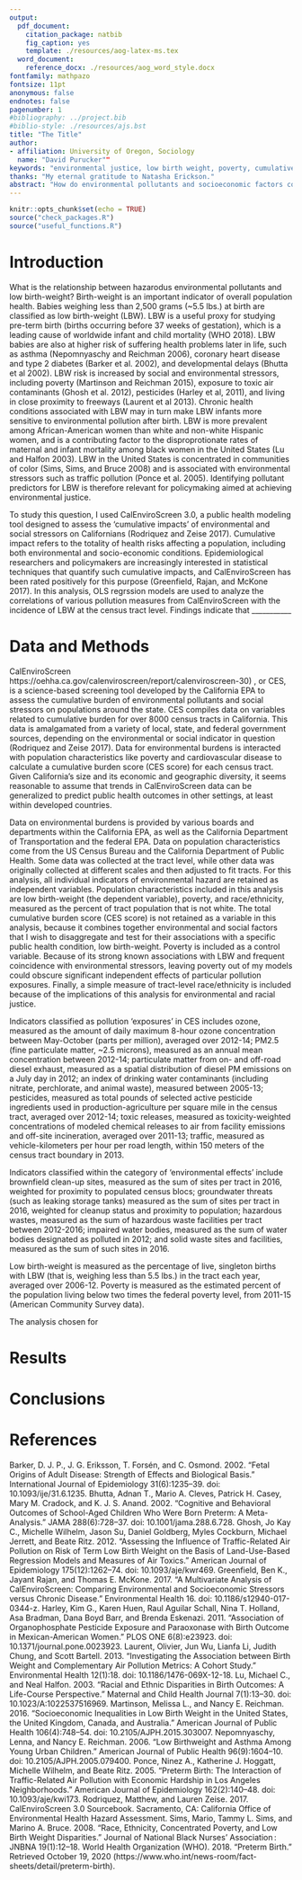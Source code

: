 ```yaml
---
output:
  pdf_document:
    citation_package: natbib
    fig_caption: yes
    template: ./resources/aog-latex-ms.tex
  word_document:
    reference_docx: ./resources/aog_word_style.docx
fontfamily: mathpazo
fontsize: 11pt
anonymous: false
endnotes: false
pagenumber: 1
#bibliography: ../project.bib
#biblio-style: ./resources/ajs.bst
title: "The Title"
author:
- affiliation: University of Oregon, Sociology
  name: "David Purucker""
keywords: "environmental justice, low birth weight, poverty, cumulative pollution burden, public health"
thanks: "My eternal gratitude to Natasha Erickson."
abstract: "How do environmental pollutants and socioeconomic factors correlate with the incidence of low birth-weight?"
---
```


```r
knitr::opts_chunk$set(echo = TRUE)
source("check_packages.R")
source("useful_functions.R")
```

# Introduction

What is the relationship between hazarodus environmental pollutants and low birth-weight? Birth-weight is an important indicator of overall population health. Babies weighing less than 2,500 grams (~5.5 lbs.) at birth are classified as low birth-weight (LBW). LBW is a useful proxy for studying pre-term birth (births occurring before 37 weeks of gestation), which is a leading cause of worldwide infant and child mortality (WHO 2018). LBW babies are also at higher risk of suffering health problems later in life, such as asthma (Nepomnyaschy and Reichman 2006), coronary heart disease and type 2 diabetes (Barker et al. 2002), and developmental delays (Bhutta et al 2002). LBW risk is increased by social and environmental stressors, including poverty (Martinson and Reichman 2015), exposure to toxic air contaminants (Ghosh et al. 2012), pesticides (Harley et al, 2011), and living in close proximity to freeways (Laurent et al 2013). Chronic health conditions associated with LBW may in turn make LBW infants more sensitive to environmental pollution after birth. LBW is more prevalent among African-American women than white and non-white Hispanic women, and is a contributing factor to the disproprotionate rates of maternal and infant mortality among black women in the United States (Lu and Halfon 2003). LBW in the United States is concentrated in communities of color (Sims, Sims, and Bruce 2008) and is associated with environmental stressors such as traffic pollution (Ponce et al. 2005). Identifying pollutant predictors for LBW is therefore relevant for policymaking aimed at achieving environmental justice.

To study this question, I used CalEnviroScreen 3.0, a public health modeling tool designed to assess the 'cumulative impacts' of environmental and social stressors on Californians (Rodriquez and Zeise 2017). Cumulative impact refers to the totality of health risks affecting a population, including both environmental and socio-economic conditions. Epidemiological researchers and policymakers are increasingly interested in statistical techniques that quantify such cumulative impacts, and CalEnviroScreen has been rated positively for this purpose (Greenfield, Rajan, and McKone 2017). In this analysis, OLS regrssion models are used to analyze the correlations of various pollution measures from CalEnviroScreen with the incidence of LBW at the census tract level. Findings indicate that ___________


# Data and Methods

CalEnviroScreen https://oehha.ca.gov/calenviroscreen/report/calenviroscreen-30) , or CES, is a science-based screening tool developed by the California EPA to assess the cumulative burden of environmental pollutants and social stressors on populations around the state. CES compiles data on variables related to cumulative burden for over 8000 census tracts in California. This data is amalgamated from a variety of local, state, and federal government sources, depending on the environmental or social indicator in question (Rodriquez and Zeise 2017). Data for environmental burdens is interacted with population characteristics like poverty and cardiovascular disease to calculate a cumulative burden score (CES score) for each census tract. Given California's size and its economic and geographic diversity, it seems reasonable to assume that trends in CalEnviroScreen data can be generalized to predict public health outcomes in other settings, at least within developed countries.

Data on environmental burdens is provided by various boards and departments within the California EPA, as well as the California Department of Transportation and the federal EPA. Data on population characteristics come from the US Census Bureau and the California Department of Public Health. Some data was collected at the tract level, while other data was originally collected at different scales and then adjusted to fit tracts. For this analysis, all individual indicators of environmental hazard are retained as independent variables. Population characteristics included in this analysis are low birth-weight (the dependent variable), poverty, and race/ethnicity, measured as the percent of tract population that is not white. The total cumulative burden score (CES score) is not retained as a variable in this analysis, because it combines together environmental and social factors that I wish to disaggregate and test for their associations with a specific public health condition, low birth-weight. Poverty is included as a control variable. Because of its strong known associations with LBW and frequent coincidence with environmental stressors, leaving poverty out of my models could obscure significant independent effects of particular pollution exposures. Finally, a simple measure of tract-level race/ethnicity is included because of the implications of this analysis for environmental and racial justice.

Indicators classified as pollution 'exposures' in CES includes ozone, measured as the amount of daily maximum 8-hour ozone concentration between May-October (parts per million), averaged over 2012-14; PM2.5 (fine particulate matter, ~2.5 microns), measured as an annual mean concentration between 2012-14; particulate matter from on- and off-road diesel exhaust, measured as a spatial distribution of diesel PM emissions on a July day in 2012; an index of drinking water contaminants (including nitrate, perchlorate, and animal waste), measured between 2005-13; pesticides, measured as total pounds of selected active pesticide ingredients used in production-agriculture per square mile in the census tract, averaged over 2012-14; toxic releases, measured as toxicity-weighted concentrations of modeled chemical releases to air from facility emissions and off-site incineration, averaged over 2011-13; traffic, measured as vehicle-kilometers per hour per road length, within 150 meters of the census tract boundary in 2013.

Indicators classified within the category of 'environmental effects' include brownfield clean-up sites, measured as the sum of sites per tract in 2016, weighted for proximity to populated census blocs; groundwater threats (such as leaking storage tanks) measured as the sum of sites per tract in 2016, weighted for cleanup status and proximity to population; hazardous wastes, measured as the sum of hazardous waste facilities per tract between 2012-2016; impaired water bodies, measured as the sum of water bodies designated as polluted in 2012; and solid waste sites and facilities, measured as the sum of such sites in 2016.

Low birth-weight is measured as the percentage of live, singleton births with LBW (that is, weighing less than 5.5 lbs.) in the tract each year, averaged over 2006-12. Poverty is measured as the estimated percent of the population living below two times the federal poverty level, from 2011-15 (American Community Survey data).

The analysis chosen for 

# Results

# Conclusions

# References

Barker, D. J. P., J. G. Eriksson, T. Forsén, and C. Osmond. 2002. “Fetal Origins of Adult Disease: Strength of Effects and Biological Basis.” International Journal of Epidemiology 31(6):1235–39. doi: 10.1093/ije/31.6.1235.
Bhutta, Adnan T., Mario A. Cleves, Patrick H. Casey, Mary M. Cradock, and K. J. S. Anand. 2002. “Cognitive and Behavioral Outcomes of School-Aged Children Who Were Born Preterm: A Meta-Analysis.” JAMA 288(6):728–37. doi: 10.1001/jama.288.6.728.
Ghosh, Jo Kay C., Michelle Wilhelm, Jason Su, Daniel Goldberg, Myles Cockburn, Michael Jerrett, and Beate Ritz. 2012. “Assessing the Influence of Traffic-Related Air Pollution on Risk of Term Low Birth Weight on the Basis of Land-Use-Based Regression Models and Measures of Air Toxics.” American Journal of Epidemiology 175(12):1262–74. doi: 10.1093/aje/kwr469.
Greenfield, Ben K., Jayant Rajan, and Thomas E. McKone. 2017. “A Multivariate Analysis of CalEnviroScreen: Comparing Environmental and Socioeconomic Stressors versus Chronic Disease.” Environmental Health 16. doi: 10.1186/s12940-017-0344-z.
Harley, Kim G., Karen Huen, Raul Aguilar Schall, Nina T. Holland, Asa Bradman, Dana Boyd Barr, and Brenda Eskenazi. 2011. “Association of Organophosphate Pesticide Exposure and Paraoxonase with Birth Outcome in Mexican-American Women.” PLOS ONE 6(8):e23923. doi: 10.1371/journal.pone.0023923.
Laurent, Olivier, Jun Wu, Lianfa Li, Judith Chung, and Scott Bartell. 2013. “Investigating the Association between Birth Weight and Complementary Air Pollution Metrics: A Cohort Study.” Environmental Health 12(1):18. doi: 10.1186/1476-069X-12-18.
Lu, Michael C., and Neal Halfon. 2003. “Racial and Ethnic Disparities in Birth Outcomes: A Life-Course Perspective.” Maternal and Child Health Journal 7(1):13–30. doi: 10.1023/A:1022537516969.
Martinson, Melissa L., and Nancy E. Reichman. 2016. “Socioeconomic Inequalities in Low Birth Weight in the United States, the United Kingdom, Canada, and Australia.” American Journal of Public Health 106(4):748–54. doi: 10.2105/AJPH.2015.303007.
Nepomnyaschy, Lenna, and Nancy E. Reichman. 2006. “Low Birthweight and Asthma Among Young Urban Children.” American Journal of Public Health 96(9):1604–10. doi: 10.2105/AJPH.2005.079400.
Ponce, Ninez A., Katherine J. Hoggatt, Michelle Wilhelm, and Beate Ritz. 2005. “Preterm Birth: The Interaction of Traffic-Related Air Pollution with Economic Hardship in Los Angeles Neighborhoods.” American Journal of Epidemiology 162(2):140–48. doi: 10.1093/aje/kwi173.
Rodriquez, Matthew, and Lauren Zeise. 2017. CalEnviroScreen 3.0 Sourcebook. Sacramento, CA: California Office of Environmental Health Hazard Assessment.
Sims, Mario, Tammy L. Sims, and Marino A. Bruce. 2008. “Race, Ethnicity, Concentrated Poverty, and Low Birth Weight Disparities.” Journal of National Black Nurses’ Association : JNBNA 19(1):12–18.
World Health Organization (WHO). 2018. “Preterm Birth.” Retrieved October 19, 2020 (https://www.who.int/news-room/fact-sheets/detail/preterm-birth).

